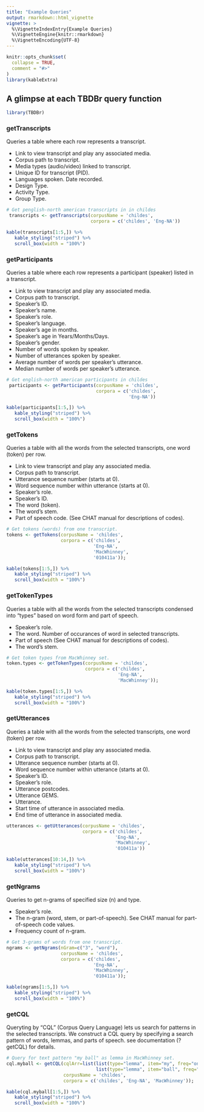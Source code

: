 ```yaml
---
title: "Example Queries"
output: rmarkdown::html_vignette
vignette: >
  %\VignetteIndexEntry{Example Queries}
  %\VignetteEngine{knitr::rmarkdown}
  %\VignetteEncoding{UTF-8}
---
```


```r
knitr::opts_chunk$set(
  collapse = TRUE,
  comment = "#>"
)
library(kableExtra)
```

## A glimpse at each TBDBr query function

```r
library(TBDBr)
```

### getTranscripts

Queries a table where each row represents a transcript.

* Link to view transcript and play any associated media.
* Corpus path to transcript.
* Media types (audio/video) linked to transcript.
* Unique ID for transcript (PID).
* Languages spoken. Date recorded.
* Design Type.
* Activity Type.
* Group Type.

```r
# Get penglish-north american transcripts in in childes 
 transcripts <- getTranscripts(corpusName = 'childes',
                               corpora = c('childes', 'Eng-NA'))
```

```r
kable(transcripts[1:5,]) %>% 
   kable_styling("striped") %>%
   scroll_box(width = "100%")
```

### getParticipants

Queries a table where each row represents a participant (speaker) listed in a transcript. 

* Link to view transcript and play any associated media.
* Corpus path to transcript.
* Speaker's ID.
* Speaker's name.
* Speaker's role.
* Speaker's language.
* Speaker's age in months.
* Speaker's age in Years/Months/Days.
* Speaker's gender.
* Number of words spoken by speaker.
* Number of utterances spoken by speaker.
* Average number of words per speaker's utterance.
* Median number of words per speaker's utterance.

```r
# Get english-north american participants in childes 
 participants <- getParticipants(corpusName = 'childes',
                                 corpora = c('childes',
                                             'Eng-NA'))
```

```r
kable(participants[1:5,]) %>% 
   kable_styling("striped") %>%
   scroll_box(width = "100%")
```

### getTokens

Queries a table with all the words from the selected transcripts, one word (token) per row.

* Link to view transcript and play any associated media.
* Corpus path to transcript.
* Utterance sequence number (starts at 0).
* Word sequence number within utterance (starts at 0).
* Speaker's role.
* Speaker's ID.
* The word (token).
* The word's stem.
* Part of speech code. (See CHAT manual for descriptions of codes).

```r
# Get tokens (words) from one transcript.
tokens <- getTokens(corpusName = 'childes',
                    corpora = c('childes',
                                'Eng-NA',
                                'MacWhinney',
                                '010411a'));
```

```r
kable(tokens[1:5,]) %>% 
   kable_styling("striped") %>%
   scroll_box(width = "100%")
```

### getTokenTypes

Queries a table with all the words from the selected transcripts condensed into "types" based on word form and part of speech.

* Speaker's role.
* The word. Number of occurances of word in selected transcripts.
* Part of speech (See CHAT manual for descriptions of codes).
* The word's stem.

```r
# Get token types from MacWhinney set.
token.types <- getTokenTypes(corpusName = 'childes',
                             corpora = c('childes',
                                         'Eng-NA',
                                         'MacWhinney'));
```

```r
kable(token.types[1:5,]) %>% 
   kable_styling("striped") %>%
   scroll_box(width = "100%")
```

### getUtterances

Queries a table with all the words from the selected transcripts, one word (token) per row.

* Link to view transcript and play any associated media.
* Corpus path to transcript.
* Utterance sequence number (starts at 0).
* Word sequence number within utterance (starts at 0).
* Speaker's ID.
* Speaker's role.
* Utterance postcodes.
* Utterance GEMS.
* Utterance.
* Start time of utterance in associated media.
* End time of utterance in associated media.

```r
utterances <- getUtterances(corpusName = 'childes',
                            corpora = c('childes',
                                        'Eng-NA',
                                        'MacWhinney',
                                        '010411a'))
```

```r
kable(utterances[10:14,]) %>% 
   kable_styling("striped") %>%
   scroll_box(width = "100%")
```

### getNgrams

Queries to get n-grams of specified size (n) and type.

* Speaker's role.
* The n-gram (word, stem, or part-of-speech). See CHAT manual for part-of-speech code values.
* Frequency count of n-gram.

```r
# Get 3-grams of words from one transcript.
ngrams <- getNgrams(nGram=c("3", "word"),
                    corpusName = 'childes',
                    corpora = c('childes',
                                'Eng-NA',
                                'MacWhinney',
                                '010411a'));
```

```r
kable(ngrams[1:5,]) %>% 
   kable_styling("striped") %>%
   scroll_box(width = "100%")
```

### getCQL

Queryting by "CQL" (Corpus Query Language) lets us search for patterns in the selected transcripts. We construct a CQL query by specifying a search pattern of words, lemmas, and parts of speech. see documentation (?getCQL) for details. 

```r
# Query for text pattern "my ball" as lemma in MacWhinney set.
cql.myball <- getCQL(cqlArr=list(list(type="lemma", item="my", freq="once"),
                                 list(type="lemma", item="ball", freq="once")), 
                     corpusName = 'childes',
                     corpora = c('childes', 'Eng-NA', 'MacWhinney'));
```

```r
kable(cql.myball[1:5,]) %>% 
   kable_styling("striped") %>%
   scroll_box(width = "100%")
```
